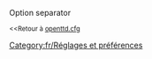 {{fr/Amorce}}
Option separator

<small><<Retour à [[fr/Archive/Manual/Settings/Openttd.cfg|openttd.cfg]]</small>
[[Category:fr/Réglages et préférences]]